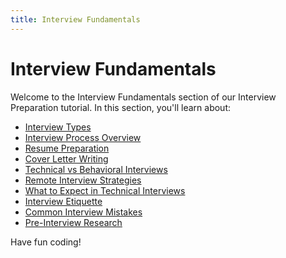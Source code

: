```yaml
---
title: Interview Fundamentals
---
```


# Interview Fundamentals

Welcome to the Interview Fundamentals section of our Interview Preparation tutorial. In this section, you'll learn about:

- [Interview Types](./0-interview-types.mdx)
- [Interview Process Overview](./1-interview-process-overview.mdx)
- [Resume Preparation](./2-resume-preparation.mdx)
- [Cover Letter Writing](./3-cover-letter-writing.mdx)
- [Technical vs Behavioral Interviews](./4-technical-vs-behavioral-interviews.mdx)
- [Remote Interview Strategies](./5-remote-interview-strategies.mdx)
- [What to Expect in Technical Interviews](./6-what-to-expect-in-technical-interviews.mdx)
- [Interview Etiquette](./7-interview-etiquette.mdx)
- [Common Interview Mistakes](./8-common-interview-mistakes.mdx)
- [Pre-Interview Research](./9-pre-interview-research.mdx)

Have fun coding!